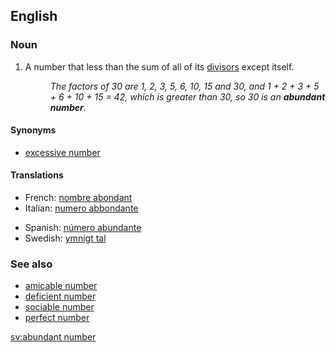 ==English==
{{wikipedia}}
===Noun===
{{en-noun}}

# {{number theory}} A number that less than the sum of all of its [[divisor]]s except itself.
#:''The factors of 30 are 1, 2, 3, 5, 6, 10, 15 and 30, and 1 + 2 + 3 + 5 + 6 + 10 + 15 = 42, which is greater than 30, so 30 is an '''abundant number'''.''

====Synonyms====
*[[excessive number]]

====Translations====
{{trans-top|abundant number}}
*French: [[nombre abondant]] {{m}}
*Italian: [[numero abbondante]] {{m}} 
{{trans-mid}}
*Spanish: [[número abundante]] {{m}}
*Swedish: [[ymnigt tal]] {{n}}
{{trans-bottom}}

===See also===
*[[amicable number]]
*[[deficient number]]
*[[sociable number]]
*[[perfect number]]

[[sv:abundant number]]